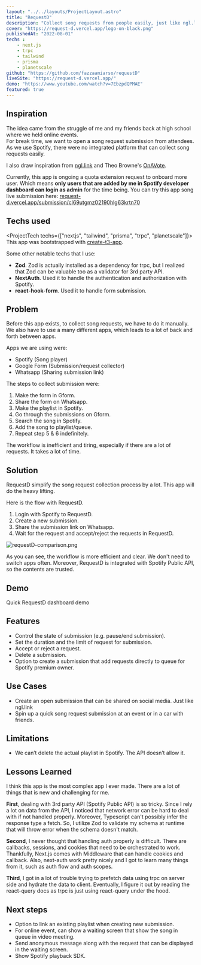 ```yaml
---
layout: "../../layouts/ProjectLayout.astro"
title: "RequestD"
description: "Collect song requests from people easily, just like ngl.link but integrated with spotify API. Made for Hashnode X Planetscale hackathon"
cover: "https://request-d.vercel.app/logo-on-black.png"
publishedAt: "2022-08-01"
techs : 
    - next.js
    - trpc
    - tailwind
    - prisma
    - planetscale
github: "https://github.com/fazzaamiarso/requestD"
liveSite: "https://request-d.vercel.app/"
demo: "https://www.youtube.com/watch?v=7EbzpdQPMAE"
featured: true
---
```


## Inspiration
The idea came from the struggle of me and my friends back at high school where we held online events.  
For break time, we want to open a song request submission from attendees. As we use Spotify, there were no integrated platform that can collect song requests easily. 

I also draw inspiration from [ngl.link](https://ngl.link) and Theo Browne's [OnAVote](https://github.com/TheoBr/OnAVote/tree/259026b5405b3895914bc739bcfb2ed36d262f68).

 <Notes heading="Important">Currently, this app is ongoing a quota extension request to onboard more user. Which means **only users that are added by me in Spotify developer dashboard can login as admin** for the time being. </Notes>
You can try this app song live submission here: [request-d.vercel.app/submission/cl69utgmz02190hlg63krtn70](https://request-d.vercel.app/submission/cl69utgmz02190hlg63krtn70)

## Techs used
<ProjectTech techs={["nextjs", "tailwind", "prisma", "trpc", "planetscale"]}>
  This app was bootstrapped with [create-t3-app](https://github.com/t3-oss/create-t3-app).
  
  Some other notable techs that I use:
  - **Zod**. Zod is actually installed as a dependency for trpc, but I realized that Zod can be valuable too as a validator for 3rd party API.
  - **NextAuth**. Used it to handle the authentication and authorization with Spotify.
  - **react-hook-form**. Used it to handle form submission.
</ProjectTech>

## Problem
Before this app exists, to collect song requests, we have to do it manually. We also have to use a many different apps, which leads to a lot of back and forth between apps.    

Apps we are using were: 
- Spotify (Song player)
- Google Form (Submission/request collector)
- Whatsapp (Sharing submission link)

The steps to collect submission were:
1. Make the form in Gform.
2. Share the form on Whatsapp.
3. Make the playlist in Spotify.
4. Go through the submissions on Gform.
5. Search the song in Spotify. 
6. Add the song to playlist/queue.
7. Repeat step 5 & 6 indefinitely.

The workflow is inefficient and tiring, especially if there are a lot of requests. It takes a lot of time. 

## Solution
RequestD simplify the song request collection process by a lot. This app will do the heavy lifting.

Here is the flow with RequestD.
1. Login with Spotify to RequestD.
2. Create a new submission.
3. Share the submission link on Whatsapp.
4. Wait for the request and accept/reject the requests in RequestD.

![requestD-comparison.png](https://cdn.hashnode.com/res/hashnode/image/upload/v1659295237654/kBxm7Ggl1.png)

As you can see, the workflow is more efficient and clear. We don't need to switch apps often. Moreover, RequestD is integrated with Spotify Public API, so the contents are trusted.

## Demo
Quick RequestD dashboard demo

<YoutubeEmbed  youtubeId="7EbzpdQPMAE" title="Requestd admin dashboard demo video" />

## Features
- Control the state of submission (e.g. pause/end submission). 
- Set the duration and the limit of request for submission.
- Accept or reject a request.
- Delete a submission.
- Option to create a submission that add requests directly to queue for Spotify premium owner.

## Use Cases
- Create an open submission that can be shared on social media. Just like ngl.link
- Spin up a quick song request submission at an event or in a car with friends.

## Limitations
- We can’t delete the actual playlist in Spotify. The API doesn’t allow it.

## Lessons Learned
I think this app is the most complex app I ever made. There are a lot of things that is new and challenging for me.

**First**, dealing with 3rd party API (Spotify Public API) is so tricky. Since I rely a lot on data from the API, I noticed 
that network error can be hard to deal with if not handled properly. Moreover, Typescript can't possibly infer the response
type a fetch. So, I utilize Zod to validate my schema at runtime that will throw error when the schema doesn't match.

**Second**, I never thought that handling auth properly is difficult. There are callbacks, sessions, and cookies that need to
be orchestrated to work. Thankfully, Next.js comes with Middleware that can handle cookies and callback. Also, next-auth
work pretty nicely and I got to learn many things from it, such as auth flow and auth scopes.

**Third**, I got in a lot of trouble trying to prefetch data using trpc on server side and hydrate the data to client. 
Eventually, I figure it out by reading the react-query docs as trpc is just using react-query under the hood.

## Next steps
- Option to link an existing playlist when creating new submission.
- For online event, can show a waiting screen that show the song in queue in video meeting.
- Send anonymous message along with the request that can be displayed in the waiting screen.
- Show Spotify playback SDK.

